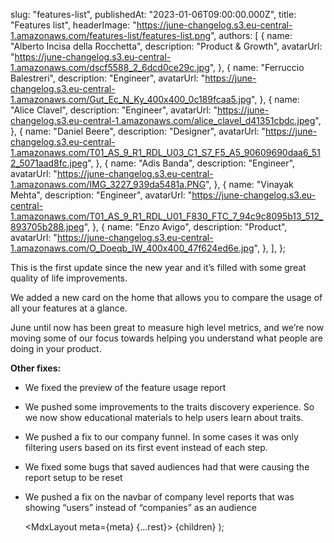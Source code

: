 
  slug: "features-list",
  publishedAt: "2023-01-06T09:00:00.000Z",
  title: "Features list",
  headerImage:
    "https://june-changelog.s3.eu-central-1.amazonaws.com/features-list/features-list.png",
  authors: [
    {
      name: "Alberto Incisa della Rocchetta",
      description: "Product & Growth",
      avatarUrl:
        "https://june-changelog.s3.eu-central-1.amazonaws.com/dscf5588_2_6dcd0ce29c.jpg",
    },
    {
      name: "Ferruccio Balestreri",
      description: "Engineer",
      avatarUrl:
        "https://june-changelog.s3.eu-central-1.amazonaws.com/Gut_Ec_N_Ky_400x400_0c189fcaa5.jpg",
    },
    {
      name: "Alice Clavel",
      description: "Engineer",
      avatarUrl:
        "https://june-changelog.s3.eu-central-1.amazonaws.com/alice_clavel_d41351cbdc.jpeg",
    },
    {
      name: "Daniel Beere",
      description: "Designer",
      avatarUrl:
        "https://june-changelog.s3.eu-central-1.amazonaws.com/T01_AS_9_R1_RDL_U03_C1_S7_F5_A5_90609690daa6_512_5071aad8fc.jpeg",
    },
    {
      name: "Adis Banda",
      description: "Engineer",
      avatarUrl:
        "https://june-changelog.s3.eu-central-1.amazonaws.com/IMG_3227_939da5481a.PNG",
    },
    {
      name: "Vinayak Mehta",
      description: "Engineer",
      avatarUrl:
        "https://june-changelog.s3.eu-central-1.amazonaws.com/T01_AS_9_R1_RDL_U01_F830_FTC_7_94c9c8095b13_512_893705b288.jpeg",
    },
    {
      name: "Enzo Avigo",
      description: "Product",
      avatarUrl:
        "https://june-changelog.s3.eu-central-1.amazonaws.com/O_Doeqb_IW_400x400_47f624ed6e.jpg",
    },
  ],
};

This is the first update since the new year and it’s filled with some great quality of life improvements.

We added a new card on the home that allows you to compare the usage of all your features at a glance.

June until now has been great to measure high level metrics, and we’re now moving some of our focus towards helping you understand what people are doing in your product.

**Other fixes:**

- We fixed the preview of the feature usage report
- We pushed some improvements to the traits discovery experience. So we now show educational materials to help users learn about traits.
- We pushed a fix to our company funnel. In some cases it was only filtering users based on its first event instead of each step.
- We fixed some bugs that saved audiences had that were causing the report setup to be reset
- We pushed a fix on the navbar of company level reports that was showing “users” instead of “companies” as an audience

  <MdxLayout meta={meta} {...rest}>
    {children}
  </MdxLayout>
);
